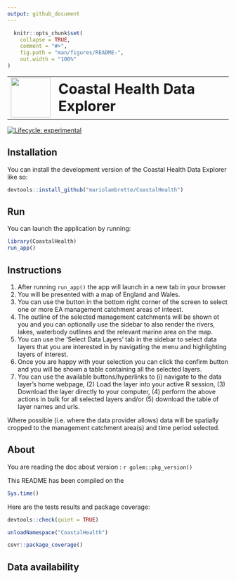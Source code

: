 ```yaml
---
output: github_document
---
```


<!-- README.md is generated from README.Rmd. Please edit that file -->

```r
  knitr::opts_chunk$set(
    collapse = TRUE,
    comment = "#>",
    fig.path = "man/figures/README-",
    out.width = "100%"
)
```

<table style="border-collapse: collapse; border: none; border-color: #FFFFFF;">
  <tr style="border: none; border-color: #FFFFFF;">
    <td style="border: none; padding-right: 10px; vertical-align: middle;">
      <img src="inst/app/www/logo.png" width="90"/>
    </td>
    <td style="border: none; vertical-align: middle; border-color: #FFFFFF;">
      <h1 style="margin: 0;">Coastal Health Data Explorer</h1>
    </td>
  </tr>
</table>

<!-- badges: start -->
[![Lifecycle: experimental](https://img.shields.io/badge/lifecycle-experimental-orange.svg)](https://lifecycle.r-lib.org/articles/stages.html#experimental)
<!-- badges: end -->

## Installation

You can install the development version of the Coastal Health Data Explorer like so:

```r

devtools::install_github("mariolambrette/CoastalHealth")

```

## Run

You can launch the application by running:

```r
library(CoastalHealth)
run_app()
```

## Instructions

1. After running `run_app()` the app will launch in a new tab in your browser
2. You will be presented with a map of England and Wales.
3. You can use the button in the bottom right corner of the screen to select one or more EA management catchment areas of inteest.
4. The outline of the selected management catchments will be shown ot you and you can optionally use the sidebar to also render the rivers, lakes, waterbody outlines and the relevant marine area on the map.
5. You can use the 'Select Data Layers' tab in the sidebar to select data layers that you are interested in by navigating the menu and highlighting layers of interest.
6. Once you are happy with your selection you can click the confirm button and you will be shown a table containing all the selected layers.
7. You can use the available buttons/hyperlinks to (i) navigate to the data layer's home webpage, (2) Load the layer into your active R session, (3) Download the layer directly to your computer, (4) perform the above actions in bulk for all selected layers and/or (5) download the table of layer names and urls.

Where possible (i.e. where the data provider allows) data will be spatially cropped to the management catchment area(s) and time period selected. 


## About

You are reading the doc about version : `r golem::pkg_version()`

This README has been compiled on the

```r
Sys.time()
```

Here are the tests results and package coverage:

```r
devtools::check(quiet = TRUE)
```

```r
unloadNamespace("CoastalHealth")
```

```r
covr::package_coverage()
```

## Data availability


